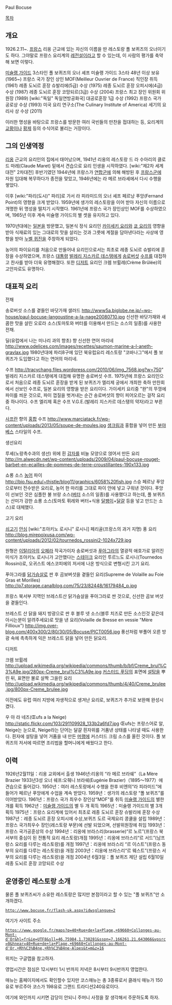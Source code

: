
Paul Bocuse

[[목차]]
 
== 개요 ==
1926.2.11~. [[프랑스]] 리옹 근교에 있는 자신의 이름을 딴 레스토랑 폴 보퀴즈의 오너이기도 하다. 그야말로 프랑스 요리계의 [[레전설]]이라고 할 수 있는데, 이 사람의 평가를 축약해 보면 이렇다.

[[미슐랭 가이드]] 3스타인 폴 보퀴즈의 오너 셰프
미슐랭 가이드 3스타 48년 이상 보유 (1965~)
프랑스 국가 장인 상인 MOF(Meilleur Ouvrier de France) 직인장 취득 (1961)
레종 도뇌르 훈장 슈발리에(5급) 수상 (1975)
레종 도뇌르 훈장 오피시에(4급) 수상 (1987)
레종 도뇌르 훈장 코망되르(3급) 수상 (2004)
프랑스 최고 장인 위원회 위원장 (1989)
[wiki:"독일" 독일연방공화국] 대공로훈장 1급 수상 (1992)
프랑스 국가 공로상 수상 (1993)
미국 요리 연구소(The Culinary Institute of America) 세기의 요리사 상 수상 (2011)

이러한 명성을 바탕으로 프랑스를 방문한 여러 국빈들의 만찬을 접대하는 등, 요리계의 [[교황]]이나 [[황제]] 등의 수식어로 불리는 거장이다.
 
== 그의 인생역정 ==
[[리옹]] 근교의 요리인의 집에서 태어났으며, 1941년 리옹의 레스토랑 드 라 수아리의 클로드 마레(Claude Maret) 밑에서 견습으로 요리 인생을 시작하였다. [wiki:"제2차 세계대전" 2차대전] 후반기였던 1944년에 프랑스가 [[연합군]]에 의해 해방된 후 [[프랑스군]]에 자원 입대해 복무하다가 종전을 맞았고, 1946년에는 라 메르 브라셰에서 다시 수행을 쌓았다.

이후 [wiki:"파리(도시)" 파리]로 가서 라 피라미드의 오너 셰프 페르낭 푸앙(Fernand Point)의 영향을 크게 받았다. 1959년에 생가의 레스토랑을 이어 받아 자신의 이름으로 개명한 뒤 명성을 떨치기 시작했다. 1961년에 프랑스 국가 장인상인 MOF를 수상하였으며, 1965년 이후 계속 미슐랭 가이드의 별 셋을 유지하고 있다.

1970년대에는 [[일본]]을 방문했고, 일본식 정식 요리인 [[카이세키 요리]]와 [[쿄 요리]]의 영향을 받아 식재료의 있는 그대로의 맛을 살리는 것과 그릇에 계절을 담아낸다라는 사상에 영향을 받아 [[누벨 퀴진]]을 주창하게 되었다.
 
농어의 파이요리를 처음으로 만들어내 요리인으로서는 최초로 레종 도뇌르 슈발리에 훈장을 수상하였으며, 프랑스 [[대통령]] [[발레리 지스카르 데스탱]]에게 [[송로버섯]] [[수프]]를 대접하고 찬사를 받아 더욱 유명해졌다. 또한 [[디저트]] 요리인 크렘 브륄레(Crème Brûlée)의 고안자로도 유명하다.
 
== 대표적 요리 ==
전채

송로버섯 소스를 곁들인 바닷가재 샐러드
http://www5a.biglobe.ne.jp/~wo-house/paul-bocuse-langoustine-a-la-nage20080710.jpg
신선한 바닷가재와 새콤한 맛을 살린 오로라 소스(토마토와 버터를 이용해서 만드는 소스의 일종)를 사용한 전채.

딜(유럽에서 나는 미나리 과의 향초) 향 신선한 연어 마리네
http://www.odelices.com/images/recettes/saumon-marine-a-l-aneth-gravlax.jpg
1980년대에 파리8구에 있던 북유럽요리 레스토랑 "코바나그"에서 폴 보퀴즈가 도입했다고 하는 연어의 마리네.

수프
http://tracychang.files.wordpress.com/2010/06/img_7568.jpg?w=750"
발레리 지스카르 데스탱에게 대접해 유명한 송로버섯 수프. 1975년에 프랑스 요리인으로서 처음으로 레종 도뇌르 훈장을 받게 된 보퀴즈가 엘리제 궁에서 개최한 축하 만찬회에서 선보인 수프로, 일본 요리의 영향을 받은 요리이다. 가이세키 요리중 "완"의 뚜껑에 파이를 씌운 것으로, 파이 껍질을 벗겨내는 순간 송로버섯의 향이 피어오르는 걸작 요리중 하나이다. 수프 엘리제 혹은 수프 V.G.E.(발레리 지스카르 데스탱의 약자)라고 부른다.

[[사프란]] 향의 [[홍합]] 수프
http://www.marciatack.fr/wp-content/uploads/2013/05/soupe-de-moules.jpg
[[생크림]]과 홍합을 넣어 만든 [[부야베스]] 스타일의 수프.

생선요리

루셰(노랑촉수과의 생선) 위에 흰 [[감자]]를 비늘 모양으로 얹어서 만든 요리
http://m.alwecdn.net/wp-content/uploads/2009/04/paul-bocuse-rouget-barbet-en-ecailles-de-pommes-de-terre-croustillantes-190x133.jpg

쇼롱 소스 [[농어]] 파이 
http://bio.fsu.edu/~thistle/blog11/graphics/6058%20fish.jpg
스승 페르낭 푸앙으로부터 전수받은 요리로, 농어 한 마리를 그대로 파이 안에 넣고 구워낸 것이다. 푸앙이 선보인 것은 심플한 불 브랑 소스([[버터]] 소스의 일종)를 사용했다고 하는데, 폴 보퀴즈는 산미가 강한 쇼롱 소스(토마토 퓌레와 버터+식용 [[달팽이]]+[[달걀]] 등을 넣고 만드는 소스)로 대체했다.

고기 요리

[[쇠고기]] [[안심]] [wiki:"조아키노 로시니" 로시니] 페리골(프랑스의 과거 지명) 풍 요리
http://blog.mirepoixusa.com/wp-content/uploads/2012/02/tournedos_rossini2-1024x729.jpg

원형은 [[이탈리아]]의 [[오페라]] 작곡가이자 송로버섯과 [[푸아그라]]의 열광적 애호가로 알려진 미식가 조아키노 로시니가 고안했다는 [[스테이크]] 요리인 투르느도 로시니(Tournedos Rossini)로, 오귀스트 에스코피에의 저서에 나온 방식으로 변형시킨 고기 요리.

푸아그라를 [[닭가슴살]]로 싼 후 곰보버섯을 곁들인 요리(Supreme de Volaille au Foie Gras et Morilles)
http://p7.storage.canalblog.com/75/23/82448/16179484_p.jpg

프랑스 북서부 지역인 브레스트산 닭가슴살을 푸아그라로 싼 것으로, 신선한 곰보 버섯을 곁들인다.

브레스트 산 닭을 돼지 방광으로 싼 후 블루 넷 소스(블루 치즈로 만든 소스인것 같은데 아시는분이 알려주세요)로 맛을 낸 요리(Volaille de Bresse en vessie "Mère Fillioux")
http://img.over-blog.com/400x300/2/80/30/05/Bocuse/PICT0056.jpg
풍선처럼 부풀어 오른 방광 속에 촉촉하게 익은 브레스트 닭을 넣어 만든 닭요리.

디저트

크렘 브륄레
http://upload.wikimedia.org/wikipedia/commons/thumb/b/bf/Creme_brul%C3%A9e.jpg/280px-Creme_brul%C3%A9e.jpg
[[커스터드 푸딩]]의 표면에 [[설탕]]을 뿌린 뒤, 표면만 불로 살짝 그을린 요리
http://upload.wikimedia.org/wikipedia/commons/thumb/4/40/Creme_brulee.jpg/800px-Creme_brulee.jpg

이전에도 유럽 여러 지방에 자생적으로 생겨난 요리로, 보퀴즈가 추가로 보완해 완성시켰다.

우 아 라 네즈(Œufs a la Neige)
http://static.flickr.com/103/291109928_133b2a6fd7.jpg
Œufs는 프랑스어로 알, Neige는 눈으로, Neige라는 단어는 달걀 흰자위를 거품낸 상태를 나타낼 때도 사용한다. 흰자에 설탕을 넣어 거품을 내 만든 [[머랭]]에 커스터드 크림 소스를 올린 것이다. 폴 보퀴즈의 저서에 따르면 조리법을 할머니에게 배웠다고 한다.

== 이력 ==
1926년2월11일：리옹 교외에서 출생
1946년:리옹의 “라 메르 브라쉐”（La Mère Brazier 1933년3성 오너 쉐프:오줴니 브라쉐(Eugénie Brazier)（1895～1977）에 견습으로 들어갔다.
1950년：여러 레스토랑에서 수행을 한후 비엔의“라 피라미드”에 들어가 페르난 푸앙에게 수업을 계속 받았다. 
1959년：생가의 레스토랑 “폴 보퀴즈”를 이어받았다.
1961년：프랑스 국가 최우수 장인상“MOF"를 취득 [[미슐랭 가이드]]의 별한개를 획득
1962년：[[미슐랭 가이드]]의 별 두 개 획득
1965년：미슐랭 가이드의 별 3개 획득
1975년：프랑스 요리계에 있어서 최초로 레종 도뇌르 훈장 슈발리에 훈장 수상
1987년：레종 도뇌르 훈장 오피시에 수상,보퀴즈 도르 국제요리 콩쿨을 설립
1989년：프랑스 국가최우수 장인(레스토랑 부문)에 선발 되었으며, 선발위원장에 취임 
1993년：프랑스 국가공훈상의 수상
1994년：리옹에 브라스리(brasserie)“르 노르”(프랑스 북서부의 중심이 된 전통적 요리 레스토랑)개점 
1995년：리옹에 브라스리“르 서드”(남프랑스 요리를 다루는 레스토랑)를 개점 
1997년：리옹에 브라스리 “르 이스트”(프랑스 동부의 요리를 다루는 레스토랑)을 개점
2003년：리옹에 브라스리“르 웨스트”(프랑스 서부의 요리를 다루는 레스토랑)을 개점 
2004년 6월3일：폴 보퀴즈 제단 설립 6월10일 레종 도뇌르 훈장 코망되르 수상
 
== 운영중인 레스토랑 소개 ==
물론 폴 보퀴즈씨가 소유한 레스토랑은 많지만 본점이라고 할 수 있는 "폴 보퀴즈"만 소개하겠다.
 http://www.bocuse.fr/flash-uk.aspx?idwsglangue=2
여기가 사이트 주소
 https://www.google.fr/maps?q=40+Rue+de+la+Plage,+69660+Collonges-au-Mont-d'Or&hl=fr&ie=UTF8&sll=46.75984,1.738281&sspn=7.166261,21.643066&vpsrc=0&hnear=40+Rue+de+la+Plage,+69660+Collonges-au-Mont-d'Or,+Rh%C3%B4ne,+Rh%C3%B4ne-Alpes&t=m&z=16
위치는 구글맵을 참고하자.
 
영업시간은 점심은 12시부터 1시 반까지 저녁은 8시부터 9시반까지 영업한다.
 
매뉴는 홈페이지에서도 확인할수 있지만 코스매뉴는 총 3종류로서
클래식 매뉴가 150유로 부르주아 코스가 198유로 그랜드 트라디션240유로이다.
 
여기에 와인까지 시키면 감당이 안되니 주머니 사정을 잘 생각해서 주문하도록 하자.
 

